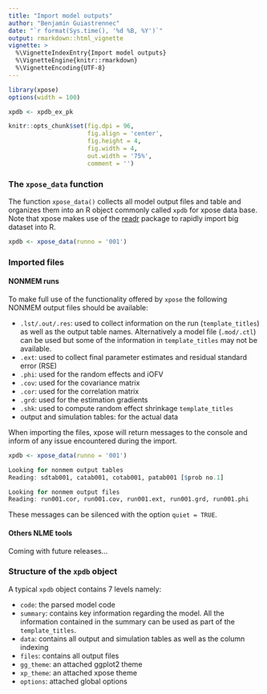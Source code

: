 ```yaml
---
title: "Import model outputs"
author: "Benjamin Guiastrennec"
date: "`r format(Sys.time(), '%d %B, %Y')`"
output: rmarkdown::html_vignette
vignette: >
  %\VignetteIndexEntry{Import model outputs}
  %\VignetteEngine{knitr::rmarkdown}
  %\VignetteEncoding{UTF-8}
---
```


```r
library(xpose)
options(width = 100)

xpdb <- xpdb_ex_pk

knitr::opts_chunk$set(fig.dpi = 96,
                      fig.align = 'center', 
                      fig.height = 4, 
                      fig.width = 4,
                      out.width = '75%',
                      comment = '')
```

### The `xpose_data` function
The function `xpose_data()` collects all model output files and table and organizes them into an R object commonly called `xpdb` for xpose data base. Note that xpose makes use of the [readr](http://readr.tidyverse.org) package to rapidly import big dataset into R.

``` r
xpdb <- xpose_data(runno = '001')
```

### Imported files
#### NONMEM runs
To make full use of the functionality offered by `xpose` the following NONMEM output files should be available:

- `.lst/.out/.res`: used to collect information on the run (`template_titles`) as well as the output table names. Alternatively a model file (`.mod/.ctl`) can be used but some of the information in `template_titles` may not be available.
- `.ext`: used to collect final parameter estimates and residual standard error (RSE)
- `.phi`: used for the random effects and iOFV
- `.cov`: used for the covariance matrix
- `.cor`: used for the correlation matrix
- `.grd`: used for the estimation gradients
- `.shk`: used to compute random effect shrinkage `template_titles`
- output and simulation tables: for the actual data

When importing the files, xpose will return messages to the console and inform of any issue encountered during the import.

```r
xpdb <- xpose_data(runno = '001')

Looking for nonmem output tables
Reading: sdtab001, catab001, cotab001, patab001 [$prob no.1]

Looking for nonmem output files
Reading: run001.cor, run001.cov, run001.ext, run001.grd, run001.phi
```

These messages can be silenced with the option `quiet = TRUE`.


#### Others NLME tools
Coming with future releases...


### Structure of the `xpdb` object
A typical `xpdb` object contains 7 levels namely:

- `code`: the parsed model code
- `summary`: contains key information regarding the model. All the information contained in the summary can be used as part of the `template_titles`.
- `data`: contains all output and simulation tables as well as the column indexing
- `files`: contains all output files
- `gg_theme`: an attached ggplot2 theme
- `xp_theme`: an attached xpose theme
- `options`: attached global options
